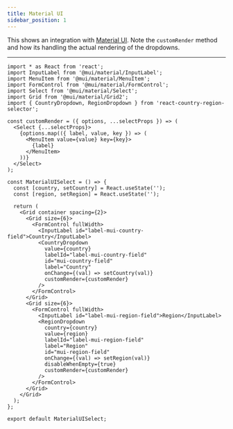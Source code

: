 ```yaml
---
title: Material UI
sidebar_position: 1
---
```



This shows an integration with [Material UI](https://mui.com/material-ui/getting-started/). Note the
`customRender` method and how its handling the actual rendering of the dropdowns.

<MaterialUI />

---

```tsx
import * as React from 'react';
import InputLabel from '@mui/material/InputLabel';
import MenuItem from '@mui/material/MenuItem';
import FormControl from '@mui/material/FormControl';
import Select from '@mui/material/Select';
import Grid from '@mui/material/Grid2';
import { CountryDropdown, RegionDropdown } from 'react-country-region-selector';

const customRender = ({ options, ...selectProps }) => (
  <Select {...selectProps}>
    {options.map(({ label, value, key }) => (
      <MenuItem value={value} key={key}>
        {label}
      </MenuItem>
    ))}
  </Select>
);

const MaterialUISelect = () => {
  const [country, setCountry] = React.useState('');
  const [region, setRegion] = React.useState('');

  return (
    <Grid container spacing={2}>
      <Grid size={6}>
        <FormControl fullWidth>
          <InputLabel id="label-mui-country-field">Country</InputLabel>
          <CountryDropdown
            value={country}
            labelId="label-mui-country-field"
            id="mui-country-field"
            label="Country"
            onChange={(val) => setCountry(val)}
            customRender={customRender}
          />
        </FormControl>
      </Grid>
      <Grid size={6}>
        <FormControl fullWidth>
          <InputLabel id="label-mui-region-field">Region</InputLabel>
          <RegionDropdown
            country={country}
            value={region}
            labelId="label-mui-region-field"
            label="Region"
            id="mui-region-field"
            onChange={(val) => setRegion(val)}
            disableWhenEmpty={true}
            customRender={customRender}
          />
        </FormControl>
      </Grid>
    </Grid>
  );
};

export default MaterialUISelect;
```
